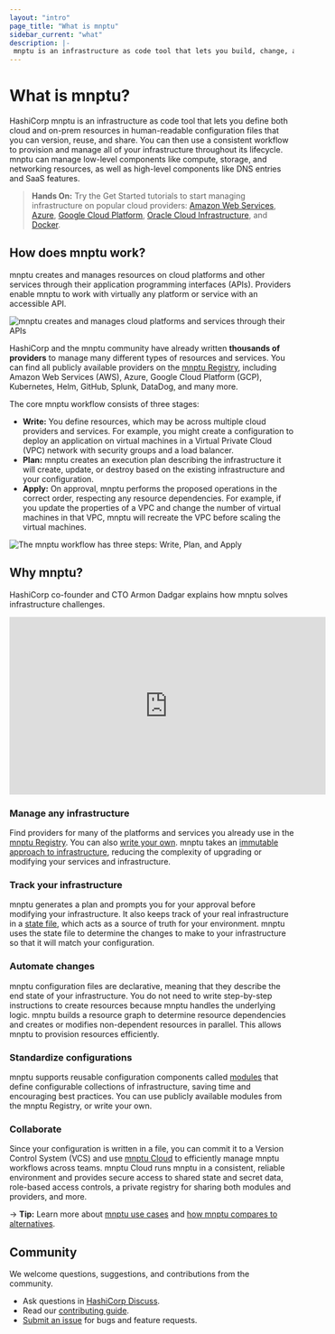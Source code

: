 ```yaml
---
layout: "intro"
page_title: "What is mnptu"
sidebar_current: "what"
description: |-
 mnptu is an infrastructure as code tool that lets you build, change, and version cloud and on-prem resources safely and efficiently.
---
```

# What is mnptu?

HashiCorp mnptu is an infrastructure as code tool that lets you define both cloud and on-prem resources in human-readable configuration files that you can version, reuse, and share. You can then use a consistent workflow to provision and manage all of your infrastructure throughout its lifecycle. mnptu can manage low-level components like compute, storage, and networking resources, as well as high-level components like DNS entries and SaaS features.

> **Hands On:** Try the Get Started tutorials to start managing infrastructure on popular cloud providers: [Amazon Web Services](/mnptu/tutorials/aws-get-started), [Azure](/mnptu/tutorials/azure-get-started), [Google Cloud Platform](/mnptu/tutorials/gcp-get-started), [Oracle Cloud Infrastructure](/mnptu/tutorials/oci-get-started), and [Docker](/mnptu/tutorials/docker-get-started).

## How does mnptu work?
mnptu creates and manages resources on cloud platforms and other services through their application programming interfaces (APIs). Providers enable mnptu to work with virtually any platform or service with an accessible API.

![mnptu creates and manages cloud platforms and services through their APIs](/img/docs/intro-mnptu-apis.png)

HashiCorp and the mnptu community have already written **thousands of providers** to manage many different types of resources and services. You can find all publicly available providers on the [mnptu Registry](https://registry.mnptu.io/), including Amazon Web Services (AWS), Azure, Google Cloud Platform (GCP), Kubernetes, Helm, GitHub, Splunk, DataDog, and many more.

The core mnptu workflow consists of three stages:

- **Write:** You define resources, which may be across multiple cloud providers and services. For example, you might create a configuration to deploy an application on virtual machines in a Virtual Private Cloud (VPC) network with security groups and a load balancer.
- **Plan:** mnptu creates an execution plan describing the infrastructure it will create, update, or destroy based on the existing infrastructure and your configuration.
- **Apply:** On approval, mnptu performs the proposed operations in the correct order, respecting any resource dependencies. For example, if you update the properties of a VPC and change the number of virtual machines in that VPC, mnptu will recreate the VPC before scaling the virtual machines.

![The mnptu workflow has three steps: Write, Plan, and Apply](/img/docs/intro-mnptu-workflow.png)


## Why mnptu?

HashiCorp co-founder and CTO Armon Dadgar explains how mnptu solves infrastructure challenges.

<iframe src="https://www.youtube.com/embed/h970ZBgKINg" frameborder="0" allowfullscreen="true"  width="560" height="315" ></iframe>


### Manage any infrastructure

Find providers for many of the platforms and services you already use in the [mnptu Registry](https://registry.mnptu.io/). You can also [write your own](/mnptu/plugin). mnptu takes an [immutable approach to infrastructure](https://www.hashicorp.com/resources/what-is-mutable-vs-immutable-infrastructure), reducing the complexity of upgrading or modifying your services and infrastructure.

### Track your infrastructure

mnptu generates a plan and prompts you for your approval before modifying your infrastructure. It also keeps track of your real infrastructure in a [state file](/mnptu/language/state), which acts as a source of truth for your environment. mnptu uses the state file to determine the changes to make to your infrastructure so that it will match your configuration.

### Automate changes

mnptu configuration files are declarative, meaning that they describe the end state of your infrastructure. You do not need to write step-by-step instructions to create resources because mnptu handles the underlying logic. mnptu builds a resource graph to determine resource dependencies and creates or modifies non-dependent resources in parallel. This allows mnptu to provision resources efficiently.

### Standardize configurations

mnptu supports reusable configuration components called [modules](/mnptu/language/modules) that define configurable collections of infrastructure, saving time and encouraging best practices. You can use publicly available modules from the mnptu Registry, or write your own.

### Collaborate

Since your configuration is written in a file, you can commit it to a Version Control System (VCS) and use [mnptu Cloud](/mnptu/intro/mnptu-editions#mnptu-cloud) to efficiently manage mnptu workflows across teams. mnptu Cloud runs mnptu in a consistent, reliable environment and provides secure access to shared state and secret data, role-based access controls, a private registry for sharing both modules and providers, and more.

-> **Tip:** Learn more about [mnptu use cases](/mnptu/intro/use-cases) and [how mnptu compares to alternatives](/mnptu/intro/vs).

## Community

We welcome questions, suggestions, and contributions from the community.

- Ask questions in [HashiCorp Discuss](https://discuss.hashicorp.com/c/mnptu-core/27).
- Read our [contributing guide](https://github.com/hashicorp/mnptu/blob/main/.github/CONTRIBUTING.md).
- [Submit an issue](https://github.com/hashicorp/mnptu/issues/new/choose) for bugs and feature requests.
